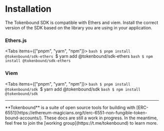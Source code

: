 
# Installation

The Tokenbound SDK is compatible with Ethers and viem. Install the correct version of the SDK based on the library you are using in your application.

### Ethers.js

<Tabs items={["pnpm", "yarn", "npm"]}>
  <Tab>```bash $ pnpm install @tokenbound/sdk-ethers ```</Tab>$ yarn add
  @tokenbound/sdk-ethers
  <Tab>```bash $ npm install @tokenbound/sdk-ethers ```</Tab>
</Tabs>

### Viem

<Tabs items={["pnpm", "yarn", "npm"]}>
  <Tab>```bash $ pnpm install @tokenbound/sdk ```</Tab>$ yarn add
  @tokenbound/sdk
  <Tab>```bash $ npm install @tokenbound/sdk ```</Tab>
</Tabs>

---

<Callout emoji="✍🏽">
  **Tokenbound** is a suite of open source tools for building with
  [ERC-6551](https://ethereum-magicians.org/t/erc-6551-non-fungible-token-bound-accounts/).
  These docs are still a work in progress. In the meantime, feel free to join
  the [working group](https://t.me/tokenbound) to learn more.
</Callout>
